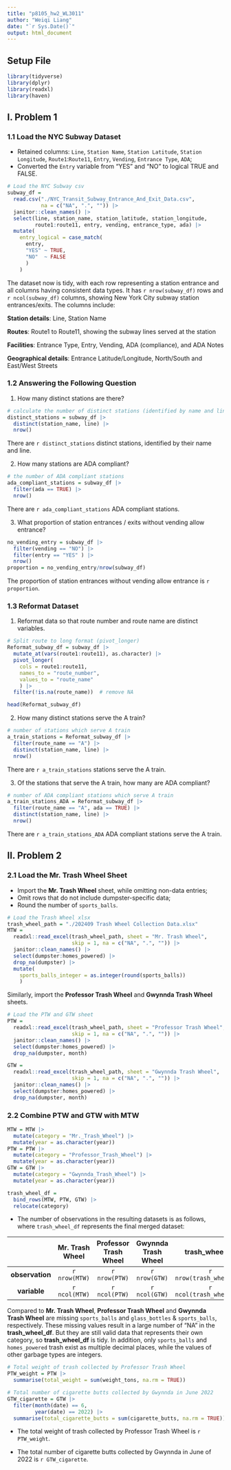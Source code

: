 ```yaml
---
title: "p8105_hw2_WL3011"
author: "Weiqi Liang"
date: "`r Sys.Date()`"
output: html_document
---
```


## Setup File
```r
library(tidyverse)
library(dplyr)
library(readxl)
library(haven)
```

## I. Problem 1

### 1.1 Load the NYC Subway Dataset

*   Retained columns: `Line`, `Station Name`, `Station Latitude`, `Station Longitude`, `Route1`:`Route11`, `Entry`, `Vending`, `Entrance Type`, `ADA`;
*   Converted the `Entry` variable from "YES" and "NO" to logical TRUE and FALSE.
```r
# Load the NYC Subway csv
subway_df = 
  read.csv("./NYC_Transit_Subway_Entrance_And_Exit_Data.csv", 
           na = c("NA", ".", "")) |>
  janitor::clean_names() |>
  select(line, station_name, station_latitude, station_longitude,
         route1:route11, entry, vending, entrance_type, ada) |>
  mutate(
    entry_logical = case_match(
      entry, 
      "YES" ~ TRUE,
      "NO"  ~ FALSE
      )
    )
```
The dataset now is tidy, with each row representing a station entrance and all columns having consistent data types. It has `r nrow(subway_df)` rows and `r ncol(subway_df)` columns, showing New York City subway station entrances/exits. The columns include:

**Station details**: Line, Station Name

**Routes**: Route1 to Route11, showing the subway lines served at the station

**Facilities**: Entrance Type, Entry, Vending, ADA (compliance), and ADA Notes

**Geographical details**: Entrance Latitude/Longitude, North/South and East/West Streets

### 1.2 Answering the Following Question
1.  How many distinct stations are there?
```r
# calculate the number of distinct stations (identified by name and line)
distinct_stations = subway_df |>
  distinct(station_name, line) |>
  nrow()
```
There are `r distinct_stations` distinct stations, identified by their name and line.

2.  How many stations are ADA compliant?
```r
# the number of ADA compliant stations
ada_compliant_stations = subway_df |>
  filter(ada == TRUE) |>
  nrow()
```
There are `r ada_compliant_stations` ADA compliant stations.

3.  What proportion of station entrances / exits without vending allow entrance?
```r
no_vending_entry = subway_df |>
  filter(vending == "NO") |>
  filter(entry == "YES" ) |>
  nrow()
proportion = no_vending_entry/nrow(subway_df)
```
The proportion of station entrances without vending allow entrance is `r proportion`.

### 1.3 Reformat Dataset
1.  Reformat data so that route number and route name are distinct variables.
```r
# Split route to long format (pivot_longer)
Reformat_subway_df = subway_df |>
  mutate_at(vars(route1:route11), as.character) |>
  pivot_longer(
    cols = route1:route11, 
    names_to = "route_number", 
    values_to = "route_name"
    ) |>
  filter(!is.na(route_name))  # remove NA

head(Reformat_subway_df)
```

2.  How many distinct stations serve the A train? 
```r
# number of stations which serve A train
a_train_stations = Reformat_subway_df |>
  filter(route_name == "A") |>
  distinct(station_name, line) |>
  nrow()
```
There are `r a_train_stations` stations serve the A train.

3.  Of the stations that serve the A train, how many are ADA compliant?
```r
# number of ADA compliant stations which serve A train
a_train_stations_ADA = Reformat_subway_df |>
  filter(route_name == "A", ada == TRUE) |>
  distinct(station_name, line) |>
  nrow()
```
There are `r a_train_stations_ADA` ADA compliant stations serve the A train.

## II. Problem 2

### 2.1 Load the Mr. Trash Wheel Sheet
*   Import the  **Mr. Trash Wheel** sheet, while omitting non-data entries;
*   Omit rows that do not include dumpster-specific data;
*   Round the number of `sports_balls`.

```r
# Load the Trash Wheel xlsx
trash_wheel_path = "./202409 Trash Wheel Collection Data.xlsx"
MTW = 
  readxl::read_excel(trash_wheel_path, sheet = "Mr. Trash Wheel", 
                     skip = 1, na = c("NA", ".", "")) |>
  janitor::clean_names() |>
  select(dumpster:homes_powered) |>
  drop_na(dumpster) |>
  mutate(
    sports_balls_integer = as.integer(round(sports_balls))
    )
```

Similarly, import the **Professor Trash Wheel** and **Gwynnda Trash Wheel** sheets.
```r
# Load the PTW and GTW sheet
PTW = 
  readxl::read_excel(trash_wheel_path, sheet = "Professor Trash Wheel", 
                     skip = 1, na = c("NA", ".", "")) |>
  janitor::clean_names() |>
  select(dumpster:homes_powered) |>
  drop_na(dumpster, month) 

GTW = 
  readxl::read_excel(trash_wheel_path, sheet = "Gwynnda Trash Wheel", 
                     skip = 1, na = c("NA", ".", "")) |>
  janitor::clean_names() |>
  select(dumpster:homes_powered) |>
  drop_na(dumpster, month) 

```

### 2.2 Combine PTW and GTW with MTW 
```r
MTW = MTW |>
  mutate(category = "Mr._Trash_Wheel") |>
  mutate(year = as.character(year))
PTW = PTW |>
  mutate(category = "Professor_Trash_Wheel") |>
  mutate(year = as.character(year))
GTW = GTW |>
  mutate(category = "Gwynnda_Trash_Wheel") |>
  mutate(year = as.character(year))

trash_wheel_df = 
  bind_rows(MTW, PTW, GTW) |>
  relocate(category) 
```

*   The number of observations in the resulting datasets is as follows, where `trash_wheel_df` represents the final merged dataset:

|                | Mr. Trash Wheel  | Professor Trash Wheel | Gwynnda Trash Wheel | trash_wheel_df   |
|:--------------:|:----------------:|:---------------------:|:-------------------:|:----------------:|
| **observation**        | `r nrow(MTW)`     | `r nrow(PTW)`         | `r nrow(GTW)`       | `r nrow(trash_wheel_df)` |
| **variable**     | `r ncol(MTW)`     | `r ncol(PTW)`         | `r ncol(GTW)`       | `r ncol(trash_wheel_df)` |

Compared to **Mr. Trash Wheel**, **Professor Trash Wheel** and **Gwynnda Trash Wheel** are missing `sports_balls` and `glass_bottles` & `sports_balls`, respectively. These missing values result in a large number of "NA" in the **trash_wheel_df**. But they are still valid data that represents their own category, so **trash_wheel_df** is tidy. In addition, only `sports_balls` and `homes_powered` trash exist as multiple decimal places, while the values of other garbage types are integers.





```r
# Total weight of trash collected by Professor Trash Wheel
PTW_weight = PTW |>
  summarise(total_weight = sum(weight_tons, na.rm = TRUE))

# Total number of cigarette butts collected by Gwynnda in June 2022
GTW_cigarette = GTW |>
  filter(month(date) == 6, 
         year(date) == 2022) |>
  summarise(total_cigarette_butts = sum(cigarette_butts, na.rm = TRUE))
```

*   The total weight of trash collected by Professor Trash Wheel is `r PTW_weight`.

*   The total number of cigarette butts collected by Gwynnda in June of 2022 is `r GTW_cigarette`.





